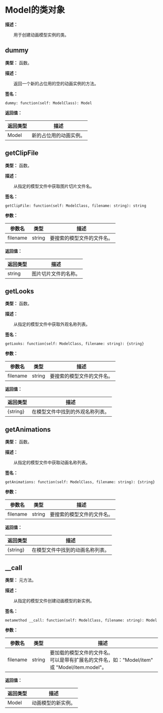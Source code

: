 # Model的类对象

**描述：**

&emsp;&emsp;用于创建动画模型实例的类。

## dummy

**类型：** 函数。

**描述：**

&emsp;&emsp;返回一个新的占位用的空的动画实例的方法。

**签名：**
```tl
dummy: function(self: ModelClass): Model
```

**返回值：**

| 返回类型 | 描述 |
| --- | --- |
| Model | 新的占位用的动画实例。 |

## getClipFile

**类型：** 函数。

**描述：**

&emsp;&emsp;从指定的模型文件中获取图片切片文件名。

**签名：**
```tl
getClipFile: function(self: ModelClass, filename: string): string
```

**参数：**

| 参数名 | 类型 | 描述 |
| --- | --- | --- |
| filename | string | 要搜索的模型文件的文件名。 |

**返回值：**

| 返回类型 | 描述 |
| --- | --- |
| string | 图片切片文件的名称。 |

## getLooks

**类型：** 函数。

**描述：**

&emsp;&emsp;从指定的模型文件中获取外观名称列表。

**签名：**
```tl
getLooks: function(self: ModelClass, filename: string): {string}
```

**参数：**

| 参数名 | 类型 | 描述 |
| --- | --- | --- |
| filename | string | 要搜索的模型文件的文件名。 |

**返回值：**

| 返回类型 | 描述 |
| --- | --- |
| \{string} | 在模型文件中找到的外观名称列表。 |

## getAnimations

**类型：** 函数。

**描述：**

&emsp;&emsp;从指定的模型文件中获取动画名称列表。

**签名：**
```tl
getAnimations: function(self: ModelClass, filename: string): {string}
```

**参数：**

| 参数名 | 类型 | 描述 |
| --- | --- | --- |
| filename | string | 要搜索的模型文件的文件名。 |

**返回值：**

| 返回类型 | 描述 |
| --- | --- |
| \{string} | 在模型文件中找到的动画名称列表。 |

## __call

**类型：** 元方法。

**描述：**

&emsp;&emsp;从指定的模型文件创建动画模型的新实例。

**签名：**
```tl
metamethod __call: function(self: ModelClass, filename: string): Model
```

**参数：**

| 参数名 | 类型 | 描述 |
| --- | --- | --- |
| filename | string | 要加载的模型文件的文件名。<br/>可以是带有扩展名的文件名，如："Model/item" 或 "Model/item.model"。 |

**返回值：**

| 返回类型 | 描述 |
| --- | --- |
| Model | 动画模型的新实例。 |